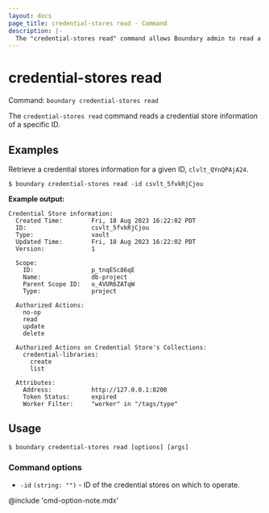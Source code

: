 ```yaml
---
layout: docs
page_title: credential-stores read - Command
description: |-
  The "credential-stores read" command allows Boundary admin to read a credential store information.
---
```


# credential-stores read

Command: `boundary credential-stores read`

The `credential-stores read` command reads a credential store information
of a specific ID.


## Examples

Retrieve a credential stores information for a given ID, `clvlt_QYnQPAjA24`.

```shell-session
$ boundary credential-stores read -id csvlt_5fvkRjCjou
```

**Example output:**

<CodeBlockConfig hideClipboard>

```plaintext
Credential Store information:
  Created Time:        Fri, 18 Aug 2023 16:22:02 PDT
  ID:                  csvlt_5fvkRjCjou
  Type:                vault
  Updated Time:        Fri, 18 Aug 2023 16:22:02 PDT
  Version:             1

  Scope:
    ID:                p_tnqESc86qE
    Name:              db-project
    Parent Scope ID:   o_4VUR6ZATqW
    Type:              project

  Authorized Actions:
    no-op
    read
    update
    delete

  Authorized Actions on Credential Store's Collections:
    credential-libraries:
      create
      list

  Attributes:
    Address:           http://127.0.0.1:8200
    Token Status:      expired
    Worker Filter:     "worker" in "/tags/type"
```

</CodeBlockConfig>

## Usage

<CodeBlockConfig hideClipboard>

```shell-session
$ boundary credential-stores read [options] [args]
```

</CodeBlockConfig>


### Command options

- `-id` `(string: "")` - ID of the credential stores on which to operate.

@include 'cmd-option-note.mdx'